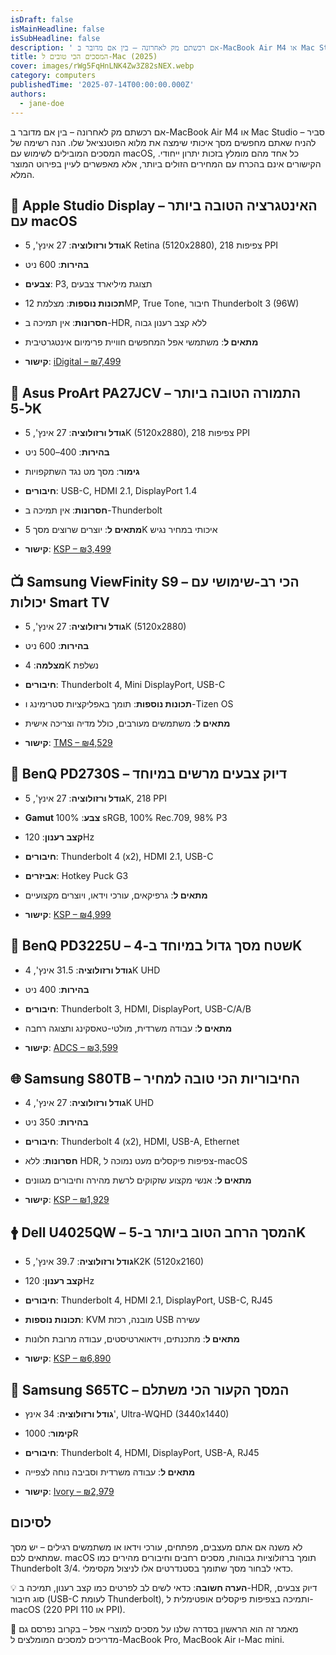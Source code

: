 ```yaml
---
isDraft: false
isMainHeadline: false
isSubHeadline: false
description: ' אם רכשתם מק לאחרונה – בין אם מדובר ב-MacBook Air M4 או Mac Studio – סביר להניח שאתם מחפשים מסך איכותי שימצה את מלוא הפוטנציאל שלו. הנה רשימ'
title: המסכים הכי טובים ל-Mac (2025)
cover: images/rWg5FqHnLNK4Zw3Z82sNEX.webp
category: computers
publishedTime: '2025-07-14T00:00:00.000Z'
authors:
  - jane-doe
---
```


אם רכשתם מק לאחרונה – בין אם מדובר ב-MacBook Air M4 או Mac Studio – סביר להניח שאתם מחפשים מסך איכותי שימצה את מלוא הפוטנציאל שלו. הנה רשימה של המסכים המובילים לשימוש עם macOS, כל אחד מהם מומלץ בזכות יתרון ייחודי. הקישורים אינם בהכרח עם המחירים הזולים ביותר, אלא מאפשרים לעיין בפירוט המוצר המלא.

## **🥇 Apple Studio Display – האינטגרציה הטובה ביותר עם macOS**

- **גודל ורזולוציה**: 27 אינץ', 5K Retina (5120x2880), צפיפות 218 PPI
    
- **בהירות**: 600 ניט
    
- **צבעים**: P3, תצוגת מיליארד צבעים
    
- **תכונות נוספות**: מצלמת 12MP, True Tone, חיבור Thunderbolt 3 (96W)
    
- **חסרונות**: אין תמיכה ב-HDR, ללא קצב רענון גבוה
    
- **מתאים ל**: משתמשי אפל המחפשים חוויית פרימיום אינטגרטיבית
    
- **קישור**: [iDigital – ₪7,499](https://www.idigital.co.il/other/?itemid=%7BFFCBBA55-CE97-4785-9CC5-9259DA3F525E%7D)
    

## 💸 **Asus ProArt PA27JCV – התמורה הטובה ביותר ל-5K**

- **גודל ורזולוציה**: 27 אינץ', 5K (5120x2880), צפיפות 218 PPI
    
- **בהירות**: 400–500 ניט
    
- **גימור**: מסך מט נגד השתקפויות
    
- **חיבורים**: USB-C, HDMI 2.1, DisplayPort 1.4
    
- **חסרונות**: אין תמיכה ב-Thunderbolt
    
- **מתאים ל**: יוצרים שרוצים מסך 5K איכותי במחיר נגיש
    
- **קישור**: [KSP – ₪3,499](https://ksp.co.il/web/item/176025)
    

## 📺 **Samsung ViewFinity S9 – הכי רב-שימושי עם יכולות Smart TV**

- **גודל ורזולוציה**: 27 אינץ', 5K (5120x2880)
    
- **בהירות**: 600 ניט
    
- **מצלמה**: 4K נשלפת
    
- **חיבורים**: Thunderbolt 4, Mini DisplayPort, USB-C
    
- **תכונות נוספות**: תומך באפליקציות סטרימינג ו-Tizen OS
    
- **מתאים ל**: משתמשים מעורבים, כולל מדיה וצריכה אישית
    
- **קישור**: [TMS – ₪4,529](https://tms.co.il/samsung-27-ips-5k-wifi-bt-cam-thunderbolt-4-monitor)
    

## 🎨 **BenQ PD2730S – דיוק צבעים מרשים במיוחד**

- **גודל ורזולוציה**: 27 אינץ', 5K, 218 PPI
    
- **Gamut צבע**: 100% sRGB, 100% Rec.709, 98% P3
    
- **קצב רענון**: 120Hz
    
- **חיבורים**: Thunderbolt 4 (x2), HDMI 2.1, USB-C
    
- **אביזרים**: Hotkey Puck G3
    
- **מתאים ל**: גרפיקאים, עורכי וידאו, ויוצרים מקצועיים
    
- **קישור**: [KSP – ₪4,999](https://ksp.co.il/web/item/337400)
    

## 📅 **BenQ PD3225U – שטח מסך גדול במיוחד ב-4K**

- **גודל ורזולוציה**: 31.5 אינץ', 4K UHD
    
- **בהירות**: 400 ניט
    
- **חיבורים**: Thunderbolt 3, HDMI, DisplayPort, USB-C/A/B
    
- **מתאים ל**: עבודה משרדית, מולטי-טאסקינג ותצוגה רחבה
    
- **קישור**: [ADCS – ₪3,599](https://www.adcs.co.il/benq-32-inch-4k-uhd-monitor-macbook-pro-air-ma320u.html)
    

## 🌐 **Samsung S80TB – החיבוריות הכי טובה למחיר**

- **גודל ורזולוציה**: 27 אינץ', 4K UHD
    
- **בהירות**: 350 ניט
    
- **חיבורים**: Thunderbolt 4 (x2), HDMI, USB-A, Ethernet
    
- **חסרונות**: ללא HDR, צפיפות פיקסלים מעט נמוכה ל-macOS
    
- **מתאים ל**: אנשי מקצוע שזקוקים לרשת מהירה וחיבורים מגוונים
    
- **קישור**: [KSP – ₪1,929](https://ksp.co.il/web/item/232383)
    

## 🛉 **Dell U4025QW – המסך הרחב הטוב ביותר ב-5K**

- **גודל ורזולוציה**: 39.7 אינץ', 5K2K (5120x2160)
    
- **קצב רענון**: 120Hz
    
- **חיבורים**: Thunderbolt 4, HDMI 2.1, DisplayPort, USB-C, RJ45
    
- **תכונות נוספות**: KVM מובנה, רכזת USB עשירה
    
- **מתאים ל**: מתכנתים, וידאוארטיסטים, עבודה מרובת חלונות
    
- **קישור**: [KSP – ₪6,890](https://ksp.co.il/web/item/324902)
    

## 💼 **Samsung S65TC – המסך הקעור הכי משתלם**

- **גודל ורזולוציה**: 34 אינץ', Ultra-WQHD (3440x1440)
    
- **קימור**: 1000R
    
- **חיבורים**: Thunderbolt 4, HDMI, DisplayPort, USB-A, RJ45
    
- **מתאים ל**: עבודה משרדית וסביבה נוחה לצפייה
    
- **קישור**: [Ivory – ₪2,979](https://www.ivory.co.il/catalog.php?id=87459)
    

## **לסיכום**

לא משנה אם אתם מעצבים, מפתחים, עורכי וידאו או משתמשים רגילים – יש מסך שמתאים לכם. macOS תומך ברזולוציות גבוהות, מסכים רחבים וחיבורים מהירים כמו Thunderbolt 3/4. כדאי לבחור מסך שתומך בסטנדרטים אלו לניצול מקסימלי.

💡 **הערה חשובה**: כדאי לשים לב לפרטים כמו קצב רענון, תמיכה ב-HDR, דיוק צבעים, סוג חיבור (USB-C לעומת Thunderbolt), ותמיכה בצפיפות פיקסלים אופטימלית ל-macOS (220 PPI או 110 PPI).

🧭 מאמר זה הוא הראשון בסדרה שלנו על מסכים למוצרי אפל – בקרוב נפרסם גם מדריכים למסכים המומלצים ל-MacBook Pro, MacBook Air ו-Mac mini.
